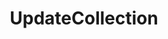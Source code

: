 ---
title: UpdateCollection
openapi: ../sequence-metadata.json post /rpc/Collections/UpdateCollection
---